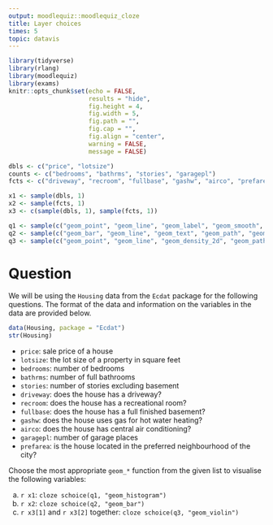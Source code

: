 ```yaml
---
output: moodlequiz::moodlequiz_cloze
title: Layer choices
times: 5
topic: datavis
---
```


```r
library(tidyverse)
library(rlang)
library(moodlequiz)
library(exams)
knitr::opts_chunk$set(echo = FALSE,
                      results = "hide",
                      fig.height = 4, 
                      fig.width = 5,
                      fig.path = "",
                      fig.cap = "",
                      fig.align = "center",
                      warning = FALSE,
                      message = FALSE)
```
```r
dbls <- c("price", "lotsize")
counts <- c("bedrooms", "bathrms", "stories", "garagepl")
fcts <- c("driveway", "recroom", "fullbase", "gashw", "airco", "prefarea")

x1 <- sample(dbls, 1)
x2 <- sample(fcts, 1)
x3 <- c(sample(dbls, 1), sample(fcts, 1))

q1 <- sample(c("geom_point", "geom_line", "geom_label", "geom_smooth", "geom_histogram"))
q2 <- sample(c("geom_bar", "geom_line", "geom_text", "geom_path", "geom_boxplot"))
q3 <- sample(c("geom_point", "geom_line", "geom_density_2d", "geom_path", "geom_violin"))
```


Question
========
We will be using the `Housing` data from the `Ecdat` package for the following questions. The format of the data and information on the variables in the data are provided below.

```r
data(Housing, package = "Ecdat")
str(Housing)
```

* `price`: sale price of a house
* `lotsize`: the lot size of a property in square feet
* `bedrooms`: number of bedrooms
* `bathrms`: number of full bathrooms
* `stories`: number of stories excluding basement
* `driveway`: does the house has a driveway?
* `recroom`: does the house has a recreational room?
* `fullbase`: does the house has a full finished basement?
* `gashw`: does the house uses gas for hot water heating?
* `airco`: does the house has central air conditioning?
* `garagepl`: number of garage places
* `prefarea`: is the house located in the preferred neighbourhood of the city?

Choose the most appropriate `geom_*` function from the given list to visualise the following variables:

a) `r x1`: `cloze schoice(q1, "geom_histogram")`
b) `r x2`: `cloze schoice(q2, "geom_bar")`
c) `r x3[1]` and `r x3[2]` together: `cloze schoice(q3, "geom_violin")`

